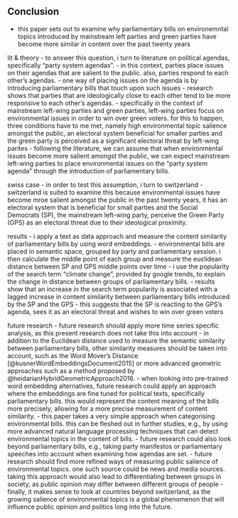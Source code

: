 ## Conclusion

- this paper sets out to examine why parliamentary bills on environemntal topics introduced by mainstream left parties and green parties have become more similar in content over the past twenty years

lit & theory
- to answer this question, i turn to literature on political agendas, specifically “party system agendas”. 
- in this context, parties place issues on their agendas that are salient to the public. also, parties respond to each other’s agendas.
- one way of placing issues on the agenda is by introducing parliamentary bills that touch upon such issues
- research shows that parties that are ideologically close to each other tend to be more responsive to each other’s agendas.
- specifically in the context of mainstream left-wing parties and green parties, left-wing parties focus on environmental issues in order to win over green voters. for this to happen, three conditions have to me met, namely high environmental topic salience amongst the public, an electoral system beneficial for smaller parties and the green party is perceived as a significant electoral threat by left-wing parites
- following the literature, we can assume that when environmental issues become more salient amongst the public, we can expect mainstream left-wing parties to place environmental issues on the “party system agenda” through the introduction of parliamentary bills.

swiss case
- in order to test this assumption, i turn to switzerland
- switzerland is suited to examine this because environmental issues have become mroe salient amongst the public in the past twenty years, it has an electoral system that is beneficial for small parties and the Social Democrats (SP), the mainstream left-wing party, perceive the Green Party (GPS) as an electoral threat due to their ideological proximity.

results
- i apply a text as data approach and measure the content similarity of parliamentary bills by using word embeddings.
- environmental bills are placed in semantic space, grouped by party and parliamentary session. i then calculate the middle point of each group and measure the euclidean distance between SP and GPS middle points over time
- i use the popularity of the search term “climate change”, provided by google trends, to explain the change in distance between groups of parliamentary bills.
- results show that an increase in the search term popularity is associated with a lagged increase in content similarity between parliamentary bills introduced by the SP and the GPS
- this suggests that the SP is reacting to the GPS’s agenda, sees it as an electoral threat and wishes to win over green voters

future research
- future research should apply more time series specific analysis, as this present research does not take this into account
- in addition to the Euclidean distance used to measure the semantic similarity between parliamentary bills, other similarity measures should be taken into account, such as the Word Mover’s Distance [@kusnerWordEmbeddingsDocument2015] or more advanced geometric approaches such as a method proposed by @heidarianHybridGeometricApproach2016.
- when looking into pre-trained word embedding alternatives, future research could apply an approach where the embeddings are fine tuned for political texts, specifically parliamentary bills. this would represent the content meaning of the bills more precisely, allowing for a more precise measurement of content similarity.
- this paper takes a very simple approach when categorising environmental bills. this can be fleshed out in further studies, e.g., by using more advanced natural language processing techniques that can detect environmental topics in the content of bills.
- future research could also look beyond parliamentary bills, e.g., taking party manifestos or parliamentary speeches into account when examining how agendas are set.
- future research should find more refined ways of measuring public salience of environmental topics. one such source could be news and media sources. taking this approach would also lead to differentiating between groups in society, as public opinion may differ between different groups of people
- finally, it makes sense to look at countries beyond switzerland, as the growing salience of environmental topics is a global phenomenon that will influence public opinion and politics long into the future.